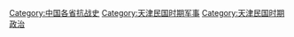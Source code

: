 [[Category:中国各省抗战史|Category:中国各省抗战史]]
[[Category:天津民国时期军事|Category:天津民国时期军事]]
[[Category:天津民国时期政治|Category:天津民国时期政治]]